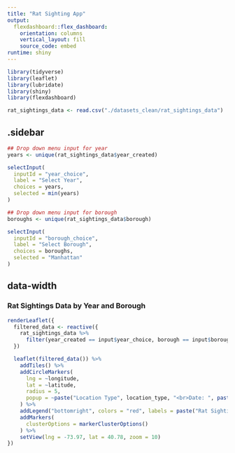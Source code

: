 ```yaml
---
title: "Rat Sighting App"
output: 
  flexdashboard::flex_dashboard:
    orientation: columns
    vertical_layout: fill
    source_code: embed  
runtime: shiny
---
```


```r
library(tidyverse)
library(leaflet)
library(lubridate)
library(shiny)
library(flexdashboard)

rat_sightings_data <- read.csv("./datasets_clean/rat_sightings_data")

```


{.sidebar}
-----------------------------------------------------------------------

```r
## Drop down menu input for year
years <- unique(rat_sightings_data$year_created)

selectInput(
  inputId = "year_choice", 
  label = "Select Year",
  choices = years,
  selected = min(years)
)

## Drop down menu input for borough
boroughs <- unique(rat_sightings_data$borough)

selectInput(
  inputId = "borough_choice", 
  label = "Select Borough",
  choices = boroughs,
  selected = "Manhattan"
)

```


{data-width=650}
-----------------------------------------------------------------------

### Rat Sightings Data by Year and Borough

```r

renderLeaflet({
  filtered_data <- reactive({
    rat_sightings_data %>%
      filter(year_created == input$year_choice, borough == input$borough_choice, !is.na(latitude), !is.na(longitude))
  })

  leaflet(filtered_data()) %>%
    addTiles() %>%
    addCircleMarkers(
      lng = ~longitude,
      lat = ~latitude,
      radius = 5,
      popup = ~paste("Location Type", location_type, "<br>Date: ", paste(month_created, year_created, sep = "-"))
    ) %>%
    addLegend("bottomright", colors = "red", labels = paste("Rat Sightings - ", input$year_choice)) %>%
    addMarkers(
      clusterOptions = markerClusterOptions()
    ) %>%
    setView(lng = -73.97, lat = 40.78, zoom = 10)
})

```



